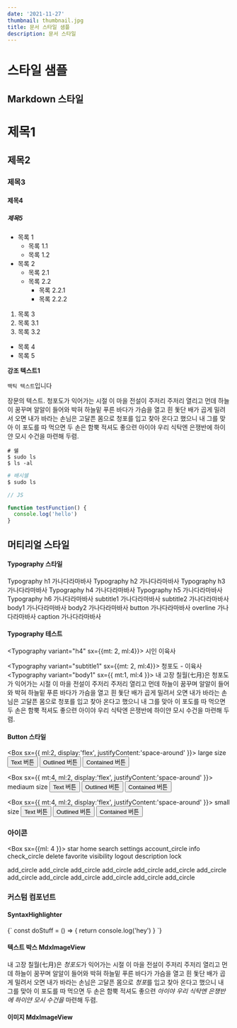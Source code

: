 ```yaml
---
date: '2021-11-27'
thumbnail: thumbnail.jpg
title: 문서 스타일 샘플
description: 문서 스타일
---
```


# 스타일 샘플

## Markdown 스타일

# 제목1
## 제목2
### 제목3
#### 제목4
##### 제목5

- 목록 1
  - 목록 1.1
  - 목록 1.2
- 목록 2
  - 목록 2.1
  - 목록 2.2
    - 목록 2.2.1
    - 목록 2.2.2

1. 목록 3
1. 목록 3.1
1. 목록 3.2

* 목록 4
* 목록 5

**강조 텍스트1**

`백틱 텍스트`입니다

장문의 텍스트. 청포도가 익어가는 시절 이 마을 전설이 주저리 주저리 열리고 
먼데 하늘이 꿈꾸며 알알이 들어와 박혀 하늘밑 푸른 바다가 가슴을 열고
흰 돛단 배가 곱게 밀려서 오면 내가 바라는 손님은 고달픈 몸으로
청포를 입고 찾아 온다고 했으니 내 그를 맞아 이 포도를 따 먹으면
두 손은 함뿍 적셔도 좋으련 아이야 우리 식탁엔 은쟁반에
하이얀 모시 수건을 마련해 두렴.

```shell
# 쉘
$ sudo ls
$ ls -al
```

```bash
# 배시쉘
$ sudo ls
```



```js
// JS

function testFunction() {
  console.log('hello')
}
```

## 머티리얼 스타일

#### Typography 스타일

<Box ml={4}>
  <Typography variant="h1">Typography h1 가나다라마바사</Typography>
  <Typography variant="h2">Typography h2 가나다라마바사</Typography>
  <Typography variant="h3">Typography h3 가나다라마바사</Typography>
  <Typography variant="h4">Typography h4 가나다라마바사</Typography>
  <Typography variant="h5">Typography h5 가나다라마바사</Typography>
  <Typography variant="h6">Typography h6 가나다라마바사</Typography>
  <Typography variant="subtitle1">subtitle1 가나다라마바사</Typography>
  <Typography variant="subtitle2">subtitle2 가나다라마바사</Typography>
  <Typography variant="body1">body1 가나다라마바사</Typography>
  <Typography variant="body2">body2 가나다라마바사</Typography>
  <Typography variant="button"    style={{display:'block'}}>button 가나다라마바사</Typography>
  <Typography variant="overline"  style={{display:'block'}}>overline 가나다라마바사</Typography>
  <Typography variant="caption"   style={{display:'block'}}>caption 가나다라마바사</Typography>
</Box> 

#### Typography 테스트
<Typography variant="h4" sx={{mt: 2, ml:4}}>
  시인 이육사
</Typography>

<Typography variant="subtitle1" sx={{mt: 2, ml:4}}>
  청포도 - 이육사
</Typography>
<Typography variant="body1" sx={{ mt:1, ml:4 }}>
내 고장 칠월(七月)은 청포도가 익어가는 시절 이 마을 전설이 주저리 주저리 열리고 
먼데 하늘이 꿈꾸며 알알이 들어와 박혀 하늘밑 푸른 바다가 가슴을 열고
흰 돛단 배가 곱게 밀려서 오면 내가 바라는 손님은 고달픈 몸으로
청포를 입고 찾아 온다고 했으니 내 그를 맞아 이 포도를 따 먹으면
두 손은 함뿍 적셔도 좋으련 아이야 우리 식탁엔 은쟁반에
하이얀 모시 수건을 마련해 두렴.
</Typography>


#### Button 스타일

<Box sx={{ ml:2, display:'flex', justifyContent:'space-around' }}>
    <Typography variant="subtitle1">large size</Typography>
    <Button size="large">Text 버튼</Button>
    <Button size="large" variant="outlined">Outlined 버튼</Button>
    <Button size="large" variant="contained">Contained 버튼</Button>
</Box>


<Box sx={{ mt:4, ml:2, display:'flex', justifyContent:'space-around' }}>
    <Typography variant="subtitle1">mediaum size</Typography>
    <Button>Text 버튼</Button>
    <Button variant="outlined">Outlined 버튼</Button>
    <Button variant="contained">Contained 버튼</Button>
</Box>


<Box sx={{ mt:4, ml:2, display:'flex', justifyContent:'space-around' }}>
    <Typography variant="subtitle1">small size</Typography>
    <Button size="small">Text 버튼</Button>
    <Button size="small" variant="outlined">Outlined 버튼</Button>
    <Button size="small" variant="contained">Contained 버튼</Button>
</Box>


### 아이콘
<Box sx={{ml: 4 }}>
<Icon>star</Icon>
<Icon>home</Icon>
<Icon>search</Icon>
<Icon>settings</Icon>
<Icon>account_circle</Icon>
<Icon>info</Icon>
<Icon>check_circle</Icon>
<Icon>delete</Icon>
<Icon>favorite</Icon>
<Icon>visibility</Icon>
<Icon>logout</Icon>
<Icon>description</Icon>
<Icon>lock</Icon>
</Box> 

<Box ml={4}>
  <Icon color="inherit">add_circle</Icon>
  <Icon color="primary">add_circle</Icon>
  <Icon color="secondary">add_circle</Icon>
  <Icon color="error">add_circle</Icon>
  <Icon color="action">add_circle</Icon>
  <Icon color="disabled">add_circle</Icon>
  <Icon color="info">add_circle</Icon>
  <Icon color="success">add_circle</Icon>
  <Icon color="warning">add_circle</Icon>
</Box>
<Box ml={4}>
  <Icon fontSize="small">add_circle</Icon>
  <Icon fontSize="medium">add_circle</Icon>
  <Icon fontSize="large">add_circle</Icon>
  <Icon sx={{ fontSize: 60 }}>add_circle</Icon>
</Box>

### 커스텀 컴포넌트

#### SyntaxHighlighter

<SyntaxHighlighter language="javascript">
  {`
    const doStuff = () => {
      return console.log('hey')
    }
  `}
</SyntaxHighlighter>

#### 텍스트 박스 MdxImageView
<MdxTextBox>
내 고장 칠월(七月)은 <em>청포도</em>가 익어가는 시절 이 마을 전설이 주저리 주저리 열리고 
먼데 하늘이 꿈꾸며 알알이 들어와 박혀 하늘밑 푸른 바다가 가슴을 열고
흰 돛단 배가 곱게 밀려서 오면 내가 바라는 손님은 고달픈 몸으로
<em>청포</em>를 입고 찾아 온다고 했으니 내 그를 맞아 이 포도를 따 먹으면
두 손은 함뿍 적셔도 좋으련 <em>아이야 우리 식탁엔 은쟁반에
하이얀 모시 수건을</em> 마련해 두렴.
</MdxTextBox>


#### 이미지 MdxImageView

<MdxImageView src="https://images.unsplash.com/photo-1534972195531-d756b9bfa9f2?ixlib=rb-1.2.1&ixid=MnwxMjA3fDB8MHxwaG90by1wYWdlfHx8fGVufDB8fHx8&auto=format&fit=crop&w=1170&q=80" caption="from unsplash.com"/>

